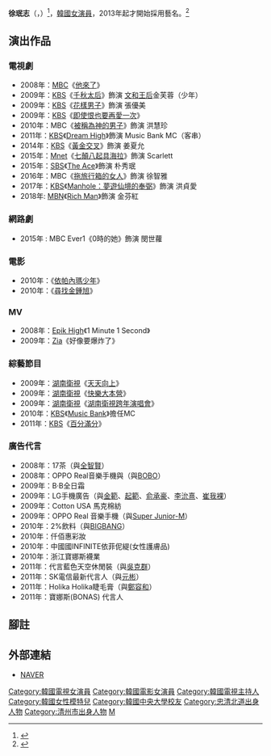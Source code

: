 {{not|金敏智}}
{{藝人
|姓名 = 徐珉志
|類型 = 女演員
|圖片 =160217 서민지.jpg
|圖片尺寸 = 
|圖片簡介 = 
|本名 = 金珉志（{{lang|ko|김민지}}）
|外文名 = 
|外文 = ko
|羅馬拼音 = Kim Min Ji
|英文名 =
|暱稱 =
|其他藝名 = 
|國籍 = {{KOR}}
|出生日期 = {{birth_date_and_age|1992|4|11}}
|出生地點 = {{KOR}}[[忠清北道|忠清北道]][[清州市|清州市]]
|宗教信仰 = 
|語言 = [[韓語|韓語]]
|配偶 = 
|職業 = [[演員|演員]]
|教育程度 = [[中央大學_(韓國)|中央大學]]戲劇電影系
|出道作 = 
|出道日期 = 2008年
|代表作 = 
|活躍年代 =
|唱片公司 = 
|經紀公司 = [[King_Kong_by_STARSHIP娛樂|King Kong by STARSHIP娛樂]] (現今) <br>Prain TPC
|相關團體 = 
|網站 = 
}}
{{Infobox Korean name
|title= 藝名
|hangul = 서민지
|hanja = {{linktext|徐|珉|志}}
|hangulborn= 서민지
|hanjaborn= {{linktext|金|珉|志}}
}}
'''徐珉志'''（{{lang-ko|김민지}}，{{bd|1992年|4月11日}}）<ref>{{Cite web |url=http://tenasia.hankyung.com/archives/524 |title=서민지│My name is.. |accessdate=2014-07-12 |archive-date=2014-07-14 |archive-url=https://web.archive.org/web/20140714225222/http://tenasia.hankyung.com/archives/524 |dead-url=no }}</ref>，[[韓國|韓國]][[女演員|女演員]]，2013年起才開始採用藝名。<ref>{{Cite web |url=http://www.newsen.com/news_view.php?uid=201404241035087410 |title=서민지 누구? ‘골든크로스’ 정보석에 살해당한 비극주인공 |accessdate=2014-07-12 |archive-date=2014-07-14 |archive-url=https://web.archive.org/web/20140714173303/http://www.newsen.com/news_view.php?uid=201404241035087410 |dead-url=no }}</ref>

== 演出作品 ==
=== 電視劇 ===
*2008年：[[韓國文化廣播公司|MBC]]《[[他來了|他來了]]》
*2009年：[[韓國放送公社|KBS]]《[[千秋太后_(電視劇)|千秋太后]]》飾演 [[文和王后|文和王后]]金芙蓉（少年）
*2009年：[[KBS|KBS]]《[[流星花園_(韓國電視劇)|花樣男子]]》飾演 張優美
*2009年：[[KBS|KBS]]《[[即使恨也要再愛一次|即使恨也要再愛一次]]》
*2010年：MBC《[[被稱為神的男子|被稱為神的男子]]》飾演 洪慧珍
*2011年：[[KBS|KBS]]《[[Dream_High|Dream High]]》飾演 Music Bank MC（客串）
*2014年：[[KBS|KBS]]《[[黃金交叉|黃金交叉]]》飾演 姜夏允
*2015年：[[Mnet|Mnet]]《[[七顛八起具海拉|七顛八起具海拉]]》飾演 Scarlett
*2015年：[[SBS株式會社|SBS]]《[[The_Ace|The Ace]]》飾演 朴秀珉
*2016年：MBC《[[拖旅行箱的女人|拖旅行箱的女人]]》飾演 徐智雅
*2017年：[[KBS|KBS]]《[[Manhole：夢遊仙境的奉弼|Manhole：夢遊仙境的奉弼]]》飾演 洪貞愛
*2018年: [[MBN|MBN]]《[[Rich_Man|Rich Man]]》飾演 金芬紅

===網路劇===
*2015年 : MBC Ever1《0時的她》飾演 閔世蘿

=== 電影 ===
*2010年：《[[依帕內瑪少年|依帕內瑪少年]]》
*2010年：《[[尋找金鍾旭|尋找金鍾旭]]》
=== MV ===
*2008年：[[Epik_High|Epik High]]《1 Minute 1 Second》
*2009年：[[Zia|Zia]]《好像要爆炸了》
=== 綜藝節目 ===
*2009年：[[湖南衛視|湖南衛視]]《[[天天向上|天天向上]]》
*2009年：[[湖南衛視|湖南衛視]]《[[快樂大本營|快樂大本營]]》
*2009年：[[湖南衛視|湖南衛視]]《[[湖南衛視跨年演唱會|湖南衛視跨年演唱會]]》
*2010年：[[韓國放送公社|KBS]]《[[Music_Bank|Music Bank]]》擔任MC
*2011年：[[韓國放送公社|KBS]]《[[百分滿分|百分滿分]]》
=== 廣告代言 ===
*2008年：17茶（與[[全智賢|全智賢]]）
*2008年：OPPO Real音樂手機與（與[[BOBO|BOBO]]）
*2009年：B·B全日霜
*2009年：LG手機廣告（與[[金範|金範]]、[[起範|起範]]、[[俞承豪|俞承豪]]、[[李沇熹|李沇熹]]、[[崔我裸|崔我裸]]）
*2009年：Cotton USA 馬克棉紡
*2009年：OPPO Real 音樂手機（與[[Super_Junior-M|Super Junior-M]]）
*2010年：2%飲料（與[[BIGBANG|BIGBANG]]）
*2010年：仟佰惠彩妝
*2010年：中國國INFINITE依菲伲緹(女性護膚品)
*2010年：浙江寶娜斯襪業
*2011年：代言藍色天空休閒裝（與[[吳克群|吳克群]]）
*2011年：SK電信最新代言人（與[[元彬|元彬]]）
*2011年：Holika Holika睫毛膏（與[[鄭容和|鄭容和]]）
*2011年：寶娜斯(BONAS) 代言人

== 腳註 ==
{{reflist}}

== 外部連結 ==
*[http://people.search.naver.com/search.naver?where=nexearch&sm=tab_ppn&query=%EC%84%9C%EB%AF%BC%EC%A7%80&os=158865&ie=utf8&key=PeopleService NAVER] {{Wayback|url=http://people.search.naver.com/search.naver?where=nexearch&sm=tab_ppn&query=%EC%84%9C%EB%AF%BC%EC%A7%80&os=158865&ie=utf8&key=PeopleService |date=20160304114551 }}{{ko}}

{{DEFAULTSORT: Kim Min Ji}}
{{STARSHIP娱乐}}
[[Category:韓國電視女演員|Category:韓國電視女演員]]
[[Category:韓國電影女演員|Category:韓國電影女演員]]
[[Category:韓國電視主持人|Category:韓國電視主持人]]
[[Category:韓國女性模特兒|Category:韓國女性模特兒]]
[[Category:韓國中央大學校友|Category:韓國中央大學校友]]
[[Category:忠清北道出身人物|Category:忠清北道出身人物]]
[[Category:清州市出身人物|Category:清州市出身人物]]
[[Category:金姓|M]]